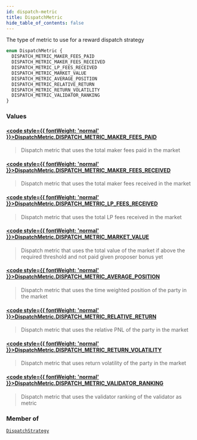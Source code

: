 ```yaml
---
id: dispatch-metric
title: DispatchMetric
hide_table_of_contents: false
---
```








The type of metric to use for a reward dispatch strategy

```graphql
enum DispatchMetric {
  DISPATCH_METRIC_MAKER_FEES_PAID
  DISPATCH_METRIC_MAKER_FEES_RECEIVED
  DISPATCH_METRIC_LP_FEES_RECEIVED
  DISPATCH_METRIC_MARKET_VALUE
  DISPATCH_METRIC_AVERAGE_POSITION
  DISPATCH_METRIC_RELATIVE_RETURN
  DISPATCH_METRIC_RETURN_VOLATILITY
  DISPATCH_METRIC_VALIDATOR_RANKING
}
```


### Values

#### [<code style={{ fontWeight: 'normal' }}>DispatchMetric.<b>DISPATCH_METRIC_MAKER_FEES_PAID</b></code>](#) 
> Dispatch metric that uses the total maker fees paid in the market
> 

#### [<code style={{ fontWeight: 'normal' }}>DispatchMetric.<b>DISPATCH_METRIC_MAKER_FEES_RECEIVED</b></code>](#) 
> Dispatch metric that uses the total maker fees received in the market
> 

#### [<code style={{ fontWeight: 'normal' }}>DispatchMetric.<b>DISPATCH_METRIC_LP_FEES_RECEIVED</b></code>](#) 
> Dispatch metric that uses the total LP fees received in the market
> 

#### [<code style={{ fontWeight: 'normal' }}>DispatchMetric.<b>DISPATCH_METRIC_MARKET_VALUE</b></code>](#) 
> Dispatch metric that uses the total value of the market if above the required threshold and not paid given proposer bonus yet
> 

#### [<code style={{ fontWeight: 'normal' }}>DispatchMetric.<b>DISPATCH_METRIC_AVERAGE_POSITION</b></code>](#) 
> Dispatch metric that uses the time weighted position of the party in the market
> 

#### [<code style={{ fontWeight: 'normal' }}>DispatchMetric.<b>DISPATCH_METRIC_RELATIVE_RETURN</b></code>](#) 
> Dispatch metric that uses the relative PNL of the party in the market
> 

#### [<code style={{ fontWeight: 'normal' }}>DispatchMetric.<b>DISPATCH_METRIC_RETURN_VOLATILITY</b></code>](#) 
> Dispatch metric that uses return volatility of the party in the market
> 

#### [<code style={{ fontWeight: 'normal' }}>DispatchMetric.<b>DISPATCH_METRIC_VALIDATOR_RANKING</b></code>](#) 
> Dispatch metric that uses the validator ranking of the validator as metric
> 



### Member of

[`DispatchStrategy`](/testnet/api/graphql/objects/dispatch-strategy)  <Badge class="secondary" text="object"/>




